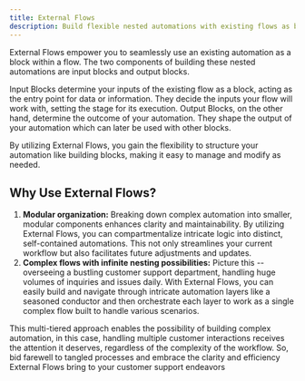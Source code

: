 ```yaml
---
title: External Flows
description: Build flexible nested automations with existing flows as blocks
---
```


External Flows empower you to seamlessly use an existing automation as a block within a flow. The two components of building these nested automations are <Link href="/blocks/core/input">input blocks</Link> and <Link href="/blocks/core/output">output blocks</Link>.

Input Blocks determine your inputs of the existing flow as a block, acting as the entry point for data or information. They decide the inputs your flow will work with, setting the stage for its execution. Output Blocks, on the other hand, determine the outcome of your automation. They shape the output of your automation which can later be used with other blocks.

By utilizing External Flows, you gain the flexibility to structure your automation like building blocks, making it easy to manage and modify as needed.

## Why Use External Flows?

1. **Modular organization:** Breaking down complex automation into smaller, modular components enhances clarity and maintainability. By utilizing External Flows, you can compartmentalize intricate logic into distinct, self-contained automations. This not only streamlines your current workflow but also facilitates future adjustments and updates.
2. **Complex flows with infinite nesting possibilities:** Picture this -- overseeing a bustling customer support department, handling huge volumes of inquiries and issues daily. With External Flows, you can easily build and navigate through intricate automation layers like a seasoned conductor and then orchestrate each layer to work as a single complex flow built to handle various scenarios.

This multi-tiered approach enables the possibility of building complex automation, in this case, handling multiple customer interactions receives the attention it deserves, regardless of the complexity of the workflow. So, bid farewell to tangled processes and embrace the clarity and efficiency External Flows bring to your customer support endeavors
